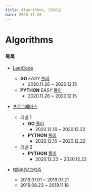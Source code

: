 ```yaml
---
title: Algorithms, 2020년
date: 2020-11-26
---
```


# Algorithms

### 목록

- [LeetCode](https://leetcode.com)
    - __GO__ *EASY* [풀이](https://miryang.dev/note/algorithms-2020/leetcode-easy-go)
        - 2020.11.26 ~ 2020.12.15
    - __PYTHON__ *EASY* [풀이](https://miryang.dev/note/algorithms-2020/leetcode-easy-python)
        - 2020.11.26 ~ 2020.12.15
    
- [프로그래머스](https://programmers.co.kr/)
    - 레벨 1
        - __GO__ [풀이](https://miryang.dev/note/algorithms-2020/programmers-level1-go)
            - 2020.12.16 ~ 2020.12.22
        - __PYTHON__ [풀이](https://miryang.dev/note/algorithms-2020/programmers-level1-python)
            - 2020.12.16 ~ 2020.12.22
    - 레벨 2
        - __PYTHON__ [풀이](https://miryang.dev/note/algorithms-2020/programmers-level2-python)
            - 2020.12.23 ~ 2020.12.22
    
    
- [데일리알고리즘](https://github.com/MiryangJung/DailyAlgorithm)
    - 2019.07.01 ~ 2019.07.21
    - 2019.08.23 ~ 2019.11.18

